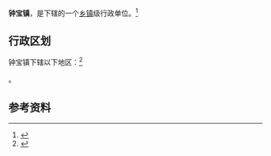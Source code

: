 {{中国乡级行政区|61/09/27/103/000}}

'''钟宝镇'''，是{{PRC admin/fullname|61/09/27/103/000|3}}下辖的一个[[乡镇|乡镇]]级行政单位。<ref>{{PRC admin/ref sgc|{{PRC admin/parent|61/09/27/103/000}}}}</ref>

== 行政区划 ==

钟宝镇下辖以下地区：<ref>{{PRC admin/ref sgc|61/09/27/103/000}}</ref>

{{PRC admin/children|61/09/27/103/000}}。

== 参考资料 ==

{{reflist}}

{{行政区划小作品}}
{{PRC admin/navcat|61/09/27/103/000}}